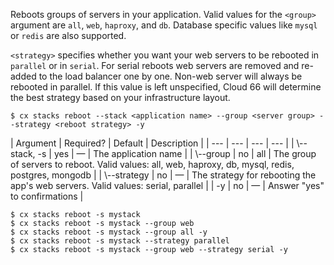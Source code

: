 Reboots groups of servers in your application. Valid values for the `<group>` argument are `all`, `web`, `haproxy`, and `db`.  Database specific values like `mysql` or `redis` are also supported.

`<strategy>` specifies whether you want your web servers to be rebooted in `parallel` or in `serial`.  For serial reboots web servers are removed and re-added to the load balancer one by one. Non-web server will always be rebooted in parallel. If this value is left unspecified, Cloud 66 will determine the best strategy based on your infrastructure layout.

<Tabs >
<Tab label="Usage">

```shell
$ cx stacks reboot --stack <application name> --group <server group> --strategy <reboot strategy> -y
```
</Tab>
    
<Tab label="arguments">
| Argument | Required? | Default | Description |
|  ---  |  ---  |  ---  |  ---  |
| \--stack, -s <application name> | yes | — | The application name |
| \--group <server group> | no | all | The group of servers to reboot. Valid values: all, web, haproxy, db, mysql, redis, postgres, mongodb |
| \--strategy <reboot strategy> | no | — | The strategy for rebooting the app's web servers. Valid values: serial, parallel |
| -y | no | — | Answer "yes" to confirmations |
</Tab>
<Tab label="examples">

```shell
$ cx stacks reboot -s mystack
$ cx stacks reboot -s mystack --group web
$ cx stacks reboot -s mystack --group all -y
$ cx stacks reboot -s mystack --strategy parallel
$ cx stacks reboot -s mystack --group web --strategy serial -y
```

</Tab>
</Tabs>